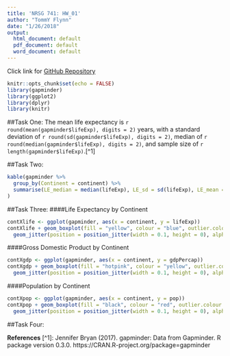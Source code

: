 ```yaml
---
title: 'NRSG 741: HW_01'
author: "TommY Flynn"
date: "1/26/2018"
output:
  html_document: default
  pdf_document: default
  word_document: default
---
```

Click link for [GitHub Repository](https://github.com/tommyflynn/N741_Homework.git)
```r
knitr::opts_chunk$set(echo = FALSE)
library(gapminder)
library(ggplot2)
library(dplyr)
library(knitr)
```
##Task One:
The mean life expectancy is `r round(mean(gapminder$lifeExp), digits = 2)` years,
with a standard deviation of `r round(sd(gapminder$lifeExp), digits = 2)`, median of `r round(median(gapminder$lifeExp), digits = 2)`, and sample size of `r length(gapminder$lifeExp)`.[^1]


##Task Two:
```r
kable(gapminder %>% 
  group_by(Continent = continent) %>%
  summarise(LE_median = median(lifeExp), LE_sd = sd(lifeExp), LE_mean = mean(lifeExp)), caption = "Life Expectancy by Continent: Summary Statistics"
)
```

##Task Three:
####Life Expectancy by Continent
```r
contXlife <- ggplot(gapminder, aes(x = continent, y = lifeExp))
contXlife + geom_boxplot(fill = "yellow", colour = "blue", outlier.colour = "hotpink") +
  geom_jitter(position = position_jitter(width = 0.1, height = 0), alpha = 1/4)
```
####Gross Domestic Product by Continent
```r
contXgdp <- ggplot(gapminder, aes(x = continent, y = gdpPercap))
contXgdp + geom_boxplot(fill = "hotpink", colour = "yellow", outlier.colour = "blue") +
  geom_jitter(position = position_jitter(width = 0.1, height = 0), alpha = 1/4)
```
####Population by Continent
```r
contXpop <- ggplot(gapminder, aes(x = continent, y = pop))
contXpop + geom_boxplot(fill = "black", colour = "red", outlier.colour = "yellow") +
  geom_jitter(position = position_jitter(width = 0.1, height = 0), alpha = 1/4)
```

##Task Four:

**References**
[^1]: Jennifer Bryan (2017). gapminder: Data from Gapminder. R package version 0.3.0.
https://CRAN.R-project.org/package=gapminder